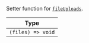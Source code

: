 Setter function for [`fileUploads`](../../../contexts/message_input_context.mdx#fileuploads).

| Type              |
| ----------------- |
| `(files) => void` |
